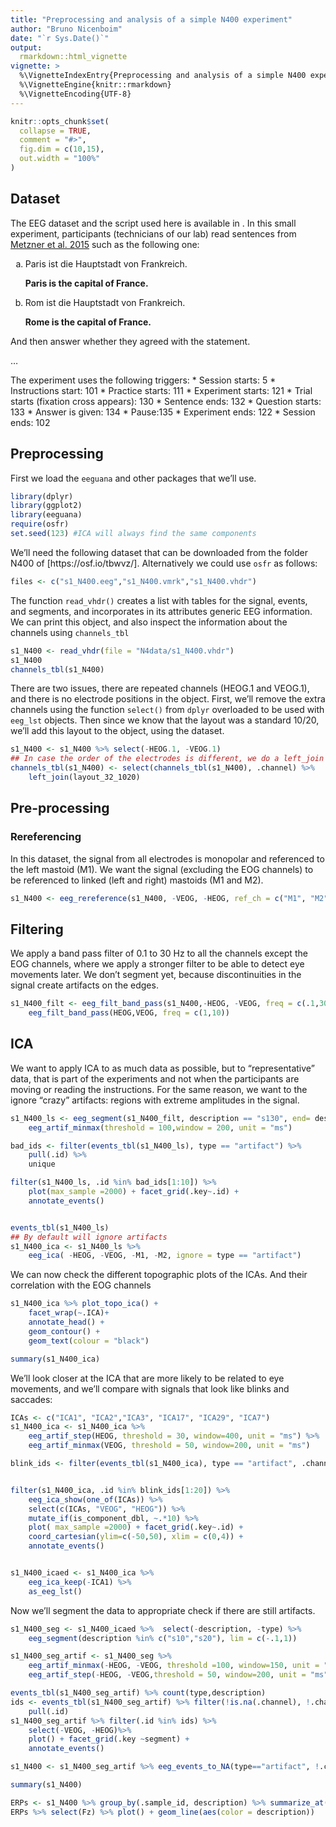 ```yaml
---
title: "Preprocessing and analysis of a simple N400 experiment"
author: "Bruno Nicenboim"
date: "`r Sys.Date()`"
output: 
  rmarkdown::html_vignette
vignette: >
  %\VignetteIndexEntry{Preprocessing and analysis of a simple N400 experiment}
  %\VignetteEngine{knitr::rmarkdown}
  %\VignetteEncoding{UTF-8}
---
```


```r
knitr::opts_chunk$set(
  collapse = TRUE,
  comment = "#>",
  fig.dim = c(10,15),
  out.width = "100%"
)
```



## Dataset

The EEG dataset and the script used here is available in [](). In this small experiment, participants (technicians of our lab) read sentences from [Metzner et al. 2015]( https://doi.org/10.1162/jocn_a_00731) such as the following one:

a. Paris ist die Hauptstadt von	Frankreich.

   **Paris is the capital of France.**
   
b. Rom ist die Hauptstadt von Frankreich.

   **Rome is the capital of France.**

And then answer whether they agreed with the statement.

...


The experiment uses the following triggers:
* Session starts: 5
* Instructions start: 101
* Practice starts: 111
* Experiment starts: 121
* Trial starts (fixation cross appears): 130
* Sentence ends: 132
* Question starts: 133
* Answer is given: 134
* Pause:135
* Experiment ends: 122
* Session ends: 102


## Preprocessing

First we load the `eeguana` and other packages that we'll use.

```r
library(dplyr)
library(ggplot2)
library(eeguana)
require(osfr)
set.seed(123) #ICA will always find the same components
```

We'll need the following dataset that can be downloaded from the folder N400 of [https://osf.io/tbwvz/]. Alternatively we could use `osfr` as follows:
```r
files <- c("s1_N400.eeg","s1_N400.vmrk","s1_N400.vhdr")
```


The function `read_vhdr()` creates a list with tables for the signal, events, and
segments, and incorporates in its attributes generic EEG information. We can print this object, and also inspect the information about the channels  using `channels_tbl`

```r
s1_N400 <- read_vhdr(file = "N4data/s1_N400.vhdr")
s1_N400
channels_tbl(s1_N400)
```

There are two issues, there are repeated channels (HEOG.1 and VEOG.1), and there is no electrode positions in the object. First, we'll remove the extra channels using the function `select()` from `dplyr` overloaded to be used with `eeg_lst` objects. Then since we know that the layout was a standard 10/20, we'll add this layout to the object, using the dataset.


```r
s1_N400 <- s1_N400 %>% select(-HEOG.1, -VEOG.1)
## In case the order of the electrodes is different, we do a left_join instead of replacing the table:
channels_tbl(s1_N400) <- select(channels_tbl(s1_N400), .channel) %>%
    left_join(layout_32_1020)
```

## Pre-processing

### Rereferencing
In this dataset, the signal from all electrodes is monopolar and referenced to the left mastoid (M1). We want the signal (excluding the EOG channels) to be referenced to linked (left and right) mastoids (M1 and M2).

```r
s1_N400 <- eeg_rereference(s1_N400, -VEOG, -HEOG, ref_ch = c("M1", "M2") )

```

## Filtering

We apply a band pass filter of 0.1 to 30 Hz to all the channels except the EOG channels, where we apply a stronger filter to be able to detect eye movements later. We don't segment yet, because discontinuities in the signal create artifacts on the edges.

```r
s1_N400_filt <- eeg_filt_band_pass(s1_N400,-HEOG, -VEOG, freq = c(.1,30)) %>%
    eeg_filt_band_pass(HEOG,VEOG, freq = c(1,10))
```


## ICA

We want to apply ICA to as much data as possible, but to "representative" data, that is part of the experiments and not when the participants are moving or reading the instructions. For the same reason, we want to the ignore "crazy" artifacts: regions with extreme amplitudes in the signal.

```r
s1_N400_ls <- eeg_segment(s1_N400_filt, description == "s130", end= description == "s132") %>%
    eeg_artif_minmax(threshold = 100,window = 200, unit = "ms")

bad_ids <- filter(events_tbl(s1_N400_ls), type == "artifact") %>%
    pull(.id) %>%
    unique

filter(s1_N400_ls, .id %in% bad_ids[1:10]) %>% 
    plot(max_sample =2000) + facet_grid(.key~.id) +
    annotate_events()


events_tbl(s1_N400_ls)
## By default will ignore artifacts
s1_N400_ica <- s1_N400_ls %>%
    eeg_ica( -HEOG, -VEOG, -M1, -M2, ignore = type == "artifact")

```

We can now check the different topographic plots of the ICAs. And their correlation with the EOG channels
```r
s1_N400_ica %>% plot_topo_ica() +
    facet_wrap(~.ICA)+
    annotate_head() + 
    geom_contour() +
    geom_text(colour = "black")

summary(s1_N400_ica)
```
We'll look closer at the ICA that are more likely to be related to eye movements, and we'll compare with signals that look like blinks and saccades:
```r
ICAs <- c("ICA1", "ICA2","ICA3", "ICA17", "ICA29", "ICA7")
s1_N400_ica <- s1_N400_ica %>%
    eeg_artif_step(HEOG, threshold = 30, window=400, unit = "ms") %>%
    eeg_artif_minmax(VEOG, threshold = 50, window=200, unit = "ms")

blink_ids <- filter(events_tbl(s1_N400_ica), type == "artifact", .channel %in% c("VEOG","HEOG"))$.id %>% unique()


filter(s1_N400_ica, .id %in% blink_ids[1:20]) %>%
    eeg_ica_show(one_of(ICAs)) %>%
    select(c(ICAs, "VEOG", "HEOG")) %>%
    mutate_if(is_component_dbl, ~.*10) %>%
    plot( max_sample =2000) + facet_grid(.key~.id) +
    coord_cartesian(ylim=c(-50,50), xlim = c(0,4)) +
    annotate_events()


s1_N400_icaed <- s1_N400_ica %>%
    eeg_ica_keep(-ICA1) %>%
    as_eeg_lst()


```

Now we'll segment the data to appropriate check if there are still artifacts.

```r

s1_N400_seg <- s1_N400_icaed %>%  select(-description, -type) %>%
    eeg_segment(description %in% c("s10","s20"), lim = c(-.1,1))

s1_N400_seg_artif <- s1_N400_seg %>%
    eeg_artif_minmax(-HEOG, -VEOG, threshold =100, window=150, unit = "ms") %>%
    eeg_artif_step(-HEOG, -VEOG,threshold = 50, window=200, unit = "ms")

events_tbl(s1_N400_seg_artif) %>% count(type,description)
ids <- events_tbl(s1_N400_seg_artif) %>% filter(!is.na(.channel), !.channel %in% c("VEOG","HEOG")) %>%
    pull(.id)
s1_N400_seg_artif %>% filter(.id %in% ids) %>%
    select(-VEOG, -HEOG)%>%
    plot() + facet_grid(.key ~segment) +
    annotate_events() 

s1_N400 <- s1_N400_seg_artif %>% eeg_events_to_NA(type=="artifact", !.channel %in% c("VEOG","HEOG"),entire_seg = TRUE, all_chans = FALSE, drop_events = TRUE )

summary(s1_N400)

```

```r
ERPs <- s1_N400 %>% group_by(.sample_id, description) %>% summarize_at(channel_names(.), mean, na.rm= TRUE)
ERPs %>% select(Fz) %>% plot() + geom_line(aes(color = description))

```
